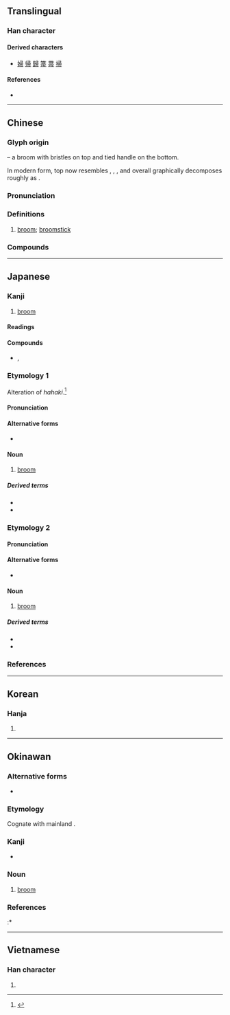 {{also|菷}}
{{character info/new}}
==Translingual==

===Han character===
{{Han char|rn=50|rad=巾|as=05|sn=8|four=17227|canj=SMBLB|ids=⿳彐冖巾}}

====Derived characters====
* [[婦]] [[帰]] [[歸]] [[箒]] [[菷]] [[掃]]

====References====
* {{Han ref|kx=0330.060|dkj=08854|dj=0635.250|hdz=10735.100|uh=5E1A|ud=24090|bh=A9AA|bd=43434}}

----

==Chinese==
{{zh-forms|alt=箒,菷,𦲅}}

===Glyph origin===
{{Han etyl}}
{{liushu|p}} – a broom with bristles on top and tied handle on the bottom.

In modern form, top now resembles {{zh-l|*聿|hand}}, {{zh-l|*肀|brush}}, {{zh-l|*彐}}, and overall graphically decomposes roughly as {{Han compound|肀|冖|巾}}.

===Pronunciation===
{{zh-pron
|m=zhǒu
|c=zaau2,zau2
|mn=qz,tw,xm,zz:chiú/qz,tw,xm,zz:chhiú
|mn_note=chiú - literary; chhiú - vernacular
|w=2tseu
|mc=y
|oc=y
|ma=
|cat=n
}}

===Definitions===
{{zh-hanzi}}

# [[broom]]; [[broomstick]]

===Compounds===
{{zh-der|堊帚|執箕帚|千金敝帚|帚星|弊帚自珍|弊帚千金|奉箕帚|剔帚|掃帚|掃愁帚|敝帚自珍|掃帚星|敝帚千金|炊帚|筅帚|雞毛打帚|蠅帚子|電帚|雲帚|笤帚|雞毛帚|草帚兒|鐵掃帚|苕帚|箕帚之使|箕帚}}

----

==Japanese==

===Kanji===
{{ja-kanji|grade=|rs=巾05}}

# [[broom]]

====Readings====
{{ja-readings
|goon=す
|kanon=しゅう
|kanyoon=そう
|kun=ほうき-
}}

====Compounds====
{{der-top|Compounds}}
* {{ja-r|箕帚|きしゅう}}, {{ja-r|箕帚|きそう}}
{{der-bottom}}

{{wikipedia|lang=ja}}

===Etymology 1===
{{ja-kanjitab|ほうき|yomi=k}}
Alteration of ''hahaki''.<ref name="DJR">{{R:Daijirin}}</ref>

====Pronunciation====
{{ja-pron|yomi=k|ほうき|acc=0|acc_ref=DJR,NHK|acc2=1|acc2_ref=DJR,NHK}}

====Alternative forms====
* {{l|ja|箒}}

====Noun====
{{ja-noun|ほうき|hhira=はうき}}

# [[broom]]

=====Derived terms=====
{{der-top}}
* {{ja-r|玉帚|たまぼうき}}
* {{ja-r|帚持ち|ほうきもち}}
{{der-bottom}}

===Etymology 2===
{{ja-kanjitab|ははき|yomi=irr}}

====Pronunciation====
{{ja-pron|yomi=irr|ははき}}

====Alternative forms====
* {{l|ja|箒}}

====Noun====
{{ja-noun|ははき}}

# [[broom]]

=====Derived terms=====
{{der-top}}
* {{ja-r|玉帚|たまばはき}}
* {{ja-r|帚持ち|ははきもち}}
{{der-bottom}}

===References===
<references/>

----

==Korean==

===Hanja===
{{ko-hanja|hangeul=추|rv=chu|mr=ch'u}}

# {{defn|lang=ko|sort=巾05}}

----

==Okinawan==

===Alternative forms===
* {{l|ryu|箒}}

===Etymology===
{{ryu-OG|79|はうち}} Cognate with mainland {{cog|ja|帚|tr=hōki}}.

===Kanji===
{{head|ryu|kanji}}

* {{ja-readings|kun=[[ほーち]] (hōchi)}}

===Noun===
{{head|ryu|noun|hiragana|ほーち|romaji|hōchi}}

# [[broom]]

===References===
<references/>
:* {{R:Okinawago Jiten}}

----

==Vietnamese==

===Han character===
{{vi-hantu|[[chổi]], [[trửu]]|rs=巾05}}

# {{defn|lang=vi|sort=巾05}}